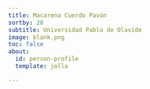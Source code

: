 ```yaml
---
title: Macarena Cuerdo Pavón
sortby: 28
subtitle: Universidad Pablo de Olavide
image: blank.png
toc: false
about:
  id: person-profile
  template: jolla

---
```


:::{#person-profile}
:::
